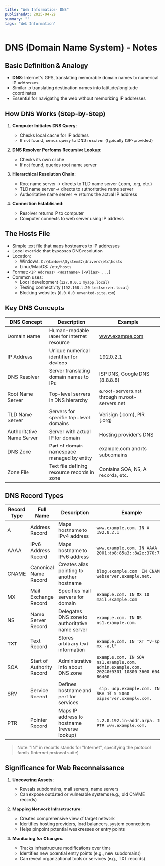 ```yaml
---
title: "Web Information- DNS"
publishedAt: 2025-04-29
summary: ""
tags: "Web Information"
---
```


# DNS (Domain Name System) - Notes

## Basic Definition & Analogy
- **DNS**: Internet's GPS, translating memorable domain names to numerical IP addresses
- Similar to translating destination names into latitude/longitude coordinates
- Essential for navigating the web without memorizing IP addresses

## How DNS Works (Step-by-Step)
1. **Computer Initiates DNS Query**:
   - Checks local cache for IP address
   - If not found, sends query to DNS resolver (typically ISP-provided)

2. **DNS Resolver Performs Recursive Lookup**:
   - Checks its own cache
   - If not found, queries root name server

3. **Hierarchical Resolution Chain**:
   - Root name server → directs to TLD name server (.com, .org, etc.)
   - TLD name server → directs to authoritative name server
   - Authoritative name server → returns the actual IP address

4. **Connection Established**:
   - Resolver returns IP to computer
   - Computer connects to web server using IP address

## The Hosts File
- Simple text file that maps hostnames to IP addresses
- Local override that bypasses DNS resolution
- Location:
  - Windows: `C:\Windows\System32\drivers\etc\hosts`
  - Linux/MacOS: `/etc/hosts`
- Format: `<IP Address> <Hostname> [<Alias> ...]`
- Common uses:
  - Local development (`127.0.0.1 myapp.local`)
  - Testing connectivity (`192.168.1.20 testserver.local`)
  - Blocking websites (`0.0.0.0 unwanted-site.com`)

## Key DNS Concepts

| DNS Concept | Description | Example |
|-------------|-------------|---------|
| Domain Name | Human-readable label for internet resource | www.example.com |
| IP Address | Unique numerical identifier for devices | 192.0.2.1 |
| DNS Resolver | Server translating domain names to IPs | ISP DNS, Google DNS (8.8.8.8) |
| Root Name Server | Top-level servers in DNS hierarchy | a.root-servers.net through m.root-servers.net |
| TLD Name Server | Servers for specific top-level domains | Verisign (.com), PIR (.org) |
| Authoritative Name Server | Server with actual IP for domain | Hosting provider's DNS |
| DNS Zone | Part of domain namespace managed by entity | example.com and its subdomains |
| Zone File | Text file defining resource records in zone | Contains SOA, NS, A records, etc. |

## DNS Record Types

| Record Type | Full Name | Description | Example |
|-------------|-----------|-------------|---------|
| A | Address Record | Maps hostname to IPv4 address | `www.example.com. IN A 192.0.2.1` |
| AAAA | IPv6 Address Record | Maps hostname to IPv6 address | `www.example.com. IN AAAA 2001:db8:85a3::8a2e:370:7334` |
| CNAME | Canonical Name Record | Creates alias pointing to another hostname | `blog.example.com. IN CNAME webserver.example.net.` |
| MX | Mail Exchange Record | Specifies mail servers for domain | `example.com. IN MX 10 mail.example.com.` |
| NS | Name Server Record | Delegates DNS zone to authoritative name server | `example.com. IN NS ns1.example.com.` |
| TXT | Text Record | Stores arbitrary text information | `example.com. IN TXT "v=spf1 mx -all"` |
| SOA | Start of Authority Record | Administrative info about DNS zone | `example.com. IN SOA ns1.example.com. admin.example.com. 2024060301 10800 3600 604800 86400` |
| SRV | Service Record | Defines hostname and port for services | `_sip._udp.example.com. IN SRV 10 5 5060 sipserver.example.com.` |
| PTR | Pointer Record | Maps IP address to hostname (reverse lookup) | `1.2.0.192.in-addr.arpa. IN PTR www.example.com.` |

> Note: "IN" in records stands for "Internet", specifying the protocol family (Internet protocol suite)

## Significance for Web Reconnaissance

1. **Uncovering Assets**:
   - Reveals subdomains, mail servers, name servers
   - Can expose outdated or vulnerable systems (e.g., old CNAME records)

2. **Mapping Network Infrastructure**:
   - Creates comprehensive view of target network
   - Identifies hosting providers, load balancers, system connections
   - Helps pinpoint potential weaknesses or entry points

3. **Monitoring for Changes**:
   - Tracks infrastructure modifications over time
   - Identifies new potential entry points (e.g., new subdomains)
   - Can reveal organizational tools or services (e.g., TXT records)